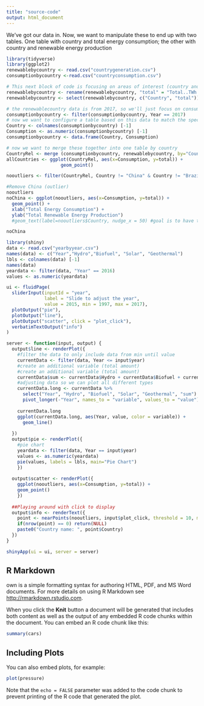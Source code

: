 ```yaml
---
title: "source-code"
output: html_document
---
```

We've got our data in. Now, we want to manipulate these to end up with two tables. One table with country and total energy consumption; the other with country and renewable energy production
```r
library(tidyverse)
library(ggplot2)
renewablebycountry <- read.csv("countrygeneration.csv")
consumptionbycountry <-read.csv("countryconsumption.csv")

# This next block of code is focusing on areas of interest (country and total renewable energy produced)
renewablebycountry <- rename(renewablebycountry, "total" = "Total..TWh.")
renewablebycountry <- select(renewablebycountry, c("Country", "total"))

# the renewablecountry data is from 2017, so we'll just focus on consumption from 2017
consumptionbycountry <- filter(consumptionbycountry, Year == 2017)
# now we want to configure a table based on this data to match the specifications described above
Country <- colnames(consumptionbycountry) [-1]
Consumption <- as.numeric(consumptionbycountry) [-1]
consumptionbycountry <- data.frame(Country, Consumption)

# now we want to merge these together into one table by country
CountryRel <- merge (consumptionbycountry, renewablebycountry, by="Country")
allCountries <- ggplot(CountryRel, aes(x=Consumption, y=total)) +
                    geom_point()

nooutliers <- filter(CountryRel, Country != "China" & Country != "Brazil")

#Remove China (outlier)
nooutliers
noChina <- ggplot(nooutliers, aes(x=Consumption, y=total)) +
  geom_point() +
  xlab("Total Energy Consumption") + 
  ylab("Total Renewable Energy Production") 
  #geom_text(label=nooutliers$Country, nudge_x = 50) #goal is to have these appear when you hover

noChina
```
```r
library(shiny)
data <- read.csv("yearbyyear.csv")
names(data) <- c("Year","Hydro","Biofuel", "Solar", "Geothermal")
lbls <- colnames(data) [-1]
names(data)
yeardata <- filter(data, "Year" == 2016)
values <- as.numeric(yeardata)

```

```r

ui <- fluidPage(
  sliderInput(inputId = "year", 
              label = "Slide to adjust the year", 
              value = 2015, min = 1997, max = 2017),
  plotOutput("pie"),
  plotOutput("line"),
  plotOutput("scatter", click = "plot_click"),
  verbatimTextOutput("info")
)

server <- function(input, output) {
  output$line <- renderPlot({
    #filter the data to only include data from min until value
    currentData <- filter(data, Year <= input$year)
    #create an additional variable (total amount)
    #create an additional variable (total amount)
    currentData$sum <- currentData$Hydro + currentData$Biofuel + currentData$Solar + currentData$Geothermal
    #adjusting data so we can plot all different types
    currentData.long <- currentData %>%
      select("Year", "Hydro", "Biofuel", "Solar", "Geothermal", "sum") %>%
      pivot_longer(-"Year", names_to = "variable", values_to = "value")
    
    currentData.long
    ggplot(currentData.long, aes(Year, value, color = variable)) + 
      geom_line()
    
  })
  output$pie <- renderPlot({
    #pie chart
    yeardata <- filter(data, Year == input$year)
    values <- as.numeric(yeardata)
    pie(values, labels = lbls, main="Pie Chart")
    })
  
  output$scatter <- renderPlot({
    ggplot(nooutliers, aes(x=Consumption, y=total)) +
    geom_point() 
    })
  
  ##Playing around with click to display
  output$info <- renderText({
    point <- nearPoints(nooutliers, input$plot_click, threshold = 10, maxpoints = 1)
    if(nrow(point) == 0) return(NULL)
    paste0("Country name: ", point$Country)
  })
}

shinyApp(ui = ui, server = server)
```


## R Markdown
own is a simple formatting syntax for authoring HTML, PDF, and MS Word documents. For more details on using R Markdown see <http://rmarkdown.rstudio.com>.

When you click the **Knit** button a document will be generated that includes both content as well as the output of any embedded R code chunks within the document. You can embed an R code chunk like this:

```r
summary(cars)
```

## Including Plots

You can also embed plots, for example:

```r
plot(pressure)
```

Note that the `echo = FALSE` parameter was added to the code chunk to prevent printing of the R code that generated the plot.
